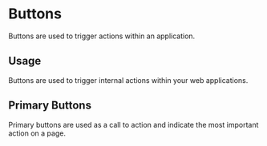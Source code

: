 
<Meta of={ButtonStories} name="Special docs" />

# Buttons

Buttons are used to trigger actions within an application.

## Usage

Buttons are used to trigger internal actions within your web applications.

## Primary Buttons

Primary buttons are used as a call to action and indicate the most important action on a page.
